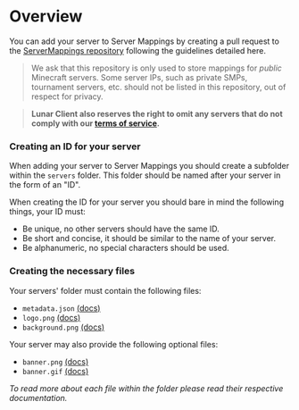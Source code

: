 # Overview

You can add your server to Server Mappings by creating a pull request to the [ServerMappings repository](https://github.com/LunarClient/ServerMappings) following the guidelines detailed here.

> We ask that this repository is only used to store mappings for *public* Minecraft servers. Some server IPs, such as private SMPs, tournament servers, etc. should not be listed in this repository, out of respect for privacy.

> **Lunar Client also reserves the right to omit any servers that do not comply with our [terms of service](https://www.lunarclient.com/terms).**

### Creating an ID for your server

When adding your server to Server Mappings you should create a subfolder within the `servers` folder. This folder should be named after your server in the form of an "ID". 

When creating the ID for your server you should bare in mind the following things, your ID must:
- Be unique, no other servers should have the same ID.
- Be short and concise, it should be similar to the name of your server.
- Be alphanumeric, no special characters should be used.

### Creating the necessary files

Your servers' folder must contain the following files:
- `metadata.json` [(docs)](/server-mappings/adding-servers/metadata)
- `logo.png` [(docs)](/server-mappings/adding-servers/logo)
- `background.png` [(docs)](/server-mappings/adding-servers/background)

Your server may also provide the following optional files:
- `banner.png` [(docs)](/server-mappings/adding-servers/banner)
- `banner.gif` [(docs)](/server-mappings/adding-servers/banner)

_To read more about each file within the folder please read their respective documentation._
